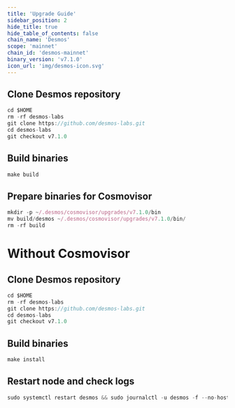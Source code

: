 ```yaml
---
title: 'Upgrade Guide'
sidebar_position: 2
hide_title: true
hide_table_of_contents: false
chain_name: 'Desmos'
scope: 'mainnet'
chain_id: 'desmos-mainnet'
binary_version: 'v7.1.0'
icon_url: 'img/desmos-icon.svg'
---
```



<PageTitle
  iconUrl="img/desmos-icon.svg"
  title="Desmos Upgrade Guide"
  chainId="desmos-mainnet"
  version="v7.1.0"
/>

## Clone Desmos repository

```js
cd $HOME
rm -rf desmos-labs
git clone https://github.com/desmos-labs.git
cd desmos-labs
git checkout v7.1.0
```

## Build binaries

```js
make build
```

## Prepare binaries for Cosmovisor

```js
mkdir -p ~/.desmos/cosmovisor/upgrades/v7.1.0/bin
mv build/desmos ~/.desmos/cosmovisor/upgrades/v7.1.0/bin/
rm -rf build
```

# Without Cosmovisor

## Clone Desmos repository

```js
cd $HOME
rm -rf desmos-labs
git clone https://github.com/desmos-labs.git
cd desmos-labs
git checkout v7.1.0
```

## Build binaries

```js
make install
```

## Restart node and check logs

```js
sudo systemctl restart desmos && sudo journalctl -u desmos -f --no-hostname -o cat
```
